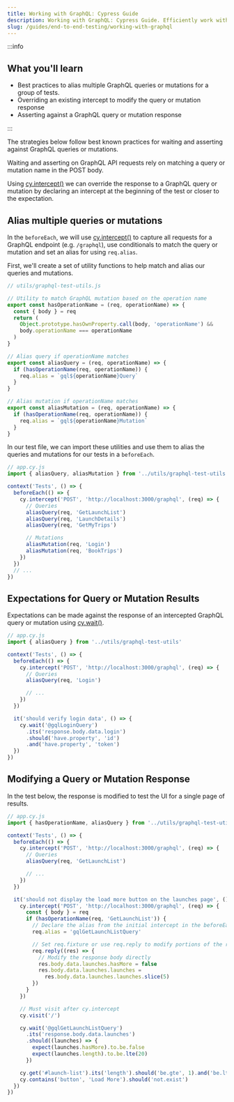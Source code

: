```yaml
---
title: Working with GraphQL: Cypress Guide
description: Working with GraphQL: Cypress Guide. Efficiently work with GraphQL in Cypress for enhanced testing, ensuring smooth integration and accurate results
slug: /guides/end-to-end-testing/working-with-graphql
---
```


:::info

## <Icon name="graduation-cap" /> What you'll learn

- Best practices to alias multiple GraphQL queries or mutations for a group of
  tests.
- Overriding an existing intercept to modify the query or mutation response
- Asserting against a GraphQL query or mutation response

:::

The strategies below follow best known practices for waiting and asserting
against GraphQL queries or mutations.

Waiting and asserting on GraphQL API requests rely on matching a query or
mutation name in the POST body.

Using [cy.intercept()](/api/commands/intercept) we can override the response to
a GraphQL query or mutation by declaring an intercept at the beginning of the
test or closer to the expectation.

## Alias multiple queries or mutations

In the `beforeEach`, we will use [cy.intercept()](/api/commands/intercept) to
capture all requests for a GraphQL endpoint (e.g. `/graphql`), use conditionals
to match the query or mutation and set an alias for using `req.alias`.

First, we'll create a set of utility functions to help match and alias our
queries and mutations.

```js
// utils/graphql-test-utils.js

// Utility to match GraphQL mutation based on the operation name
export const hasOperationName = (req, operationName) => {
  const { body } = req
  return (
    Object.prototype.hasOwnProperty.call(body, 'operationName') &&
    body.operationName === operationName
  )
}

// Alias query if operationName matches
export const aliasQuery = (req, operationName) => {
  if (hasOperationName(req, operationName)) {
    req.alias = `gql${operationName}Query`
  }
}

// Alias mutation if operationName matches
export const aliasMutation = (req, operationName) => {
  if (hasOperationName(req, operationName)) {
    req.alias = `gql${operationName}Mutation`
  }
}
```

In our test file, we can import these utilities and use them to alias the
queries and mutations for our tests in a `beforeEach`.

```js
// app.cy.js
import { aliasQuery, aliasMutation } from '../utils/graphql-test-utils'

context('Tests', () => {
  beforeEach(() => {
    cy.intercept('POST', 'http://localhost:3000/graphql', (req) => {
      // Queries
      aliasQuery(req, 'GetLaunchList')
      aliasQuery(req, 'LaunchDetails')
      aliasQuery(req, 'GetMyTrips')

      // Mutations
      aliasMutation(req, 'Login')
      aliasMutation(req, 'BookTrips')
    })
  })
  // ...
})
```

## Expectations for Query or Mutation Results

Expectations can be made against the response of an intercepted GraphQL query or
mutation using [cy.wait()](/api/commands/wait).

```js
// app.cy.js
import { aliasQuery } from '../utils/graphql-test-utils'

context('Tests', () => {
  beforeEach(() => {
    cy.intercept('POST', 'http://localhost:3000/graphql', (req) => {
      // Queries
      aliasQuery(req, 'Login')

      // ...
    })
  })

  it('should verify login data', () => {
    cy.wait('@gqlLoginQuery')
      .its('response.body.data.login')
      .should('have.property', 'id')
      .and('have.property', 'token')
  })
})
```

## Modifying a Query or Mutation Response

In the test below, the response is modified to test the UI for a single page of
results.

```js
// app.cy.js
import { hasOperationName, aliasQuery } from '../utils/graphql-test-utils'

context('Tests', () => {
  beforeEach(() => {
    cy.intercept('POST', 'http://localhost:3000/graphql', (req) => {
      // Queries
      aliasQuery(req, 'GetLaunchList')

      // ...
    })
  })

  it('should not display the load more button on the launches page', () => {
    cy.intercept('POST', 'http://localhost:3000/graphql', (req) => {
      const { body } = req
      if (hasOperationName(req, 'GetLaunchList')) {
        // Declare the alias from the initial intercept in the beforeEach
        req.alias = 'gqlGetLaunchListQuery'

        // Set req.fixture or use req.reply to modify portions of the response
        req.reply((res) => {
          // Modify the response body directly
          res.body.data.launches.hasMore = false
          res.body.data.launches.launches =
            res.body.data.launches.launches.slice(5)
        })
      }
    })

    // Must visit after cy.intercept
    cy.visit('/')

    cy.wait('@gqlGetLaunchListQuery')
      .its('response.body.data.launches')
      .should((launches) => {
        expect(launches.hasMore).to.be.false
        expect(launches.length).to.be.lte(20)
      })

    cy.get('#launch-list').its('length').should('be.gte', 1).and('be.lt', 20)
    cy.contains('button', 'Load More').should('not.exist')
  })
})
```
